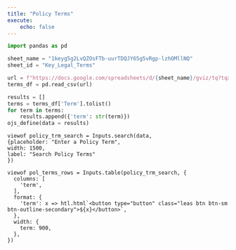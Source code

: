 ```yaml
---
title: "Policy Terms"
execute:
    echo: false
---
```


```python
import pandas as pd
```

```python
sheet_name = "1keyg5g2LvQZOsFTb-uurTDQJY65g5vRgp-lzhOMllNQ"
sheet_id = "Key_Legal_Terms"
```

```python
url = f"https://docs.google.com/spreadsheets/d/{sheet_name}/gviz/tq?tqx=out:csv&sheet={sheet_id}"
terms_df = pd.read_csv(url)
```

```python
results = []
terms = terms_df['Term'].tolist()
for term in terms:
    results.append({'term': str(term)})
ojs_define(data = results)
```

```ojs
viewof policy_trm_search = Inputs.search(data, 
{placeholder: "Enter a Policy Term", 
width: 1500,
label: "Search Policy Terms"
})

viewof pol_terms_rows = Inputs.table(policy_trm_search, {
  columns: [
    'term',
  ],
  format: {
    'term': x => htl.html`<button type="button" class="leas btn btn-sm btn-outline-secondary">${x}</button>`,
  },
  width: { 
    term: 900,
  },
})
```

